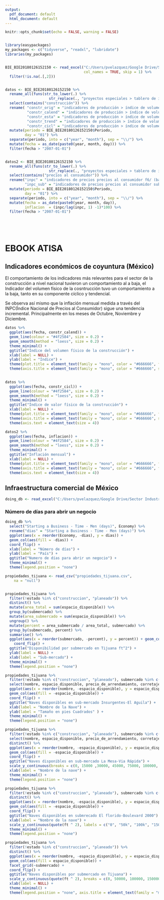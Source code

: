 ```yaml
---
output:
  pdf_document: default
  html_document: default
---
```


```r
knitr::opts_chunk$set(echo = FALSE, warning = FALSE)


library(easypackages)
my_packages <- c("tidyverse", "readxl", "lubridate")
libraries(my_packages)


BIE_BIE20180126152150 <- read_excel("C:/Users/pvelazquez/Google Drive/Sector Industrial en Tijuana/Bases de datos/INDICADORES_ECONOMICOS_DE_COYUNTURA/BIE_BIE20180126152150.xlsx", 
                                    col_names = TRUE, skip = 1) %>%
  filter(!is.na(.[,2]))


datos <- BIE_BIE20180126152150 %>%
  rename_all(funs(str_to_lower(.) %>%
                    str_replace(., "proyectos especiales > tablero de indicadores económicos > ", ""))) %>%
  select(contains("construcción")) %>%
  rename( "constr_orig" = "indicadores de producción > índice de volumen físico de la construcción original p2 / f2/ (índice base 2013=100)", 
          "constr_calend" = "indicadores de producción > índice de volumen físico de la construcción original corregida por efectos de calendario f3/ (índice base 2013=100)", 
          "constr_esta" = "indicadores de producción > índice de volumen físico de la construcción desestacionalizada f3/ (índice base 2013=100)", 
          "constr_trend" = "indicadores de producción > índice de volumen físico de la construcción tendencia f3/ (índice base 2013=100)", 
          "constr_cicl" = "indicadores de producción > índice de volumen físico de la construcción ciclo f3/ (puntos)") %>%
  mutate(periodo = BIE_BIE20180126152150$Periodo,
         day = "01") %>%
  separate(periodo, into = c("year", "month"), sep = "\\/") %>%
  mutate(fecha = as_date(paste0(year, month, day))) %>%
  filter(fecha > "2007-01-01")


datos2 <- BIE_BIE20180126152150 %>%
  rename_all(funs(str_to_lower(.) %>%
                    str_replace(., "proyectos especiales > tablero de indicadores económicos > ", ""))) %>%
  select(contains("precios al consumidor")) %>%
  rename("inpc" = "indicadores de precios precios al consumidor f6/ (base segunda quincena de diciembre 2010 = 100)",
         "inpc_sub" = "indicadores de precios precios al consumidor subyacente f6/ (base segunda quincena de diciembre 2010 = 100)") %>%
  mutate(periodo = BIE_BIE20180126152150$Periodo,
         day = "01") %>%
  separate(periodo, into = c("year", "month"), sep = "\\/") %>%
  mutate(fecha = as_date(paste0(year, month, day)),
         inflacion  = (inpc/lag(inpc, 1) -1)*100) %>%
  filter(fecha > "2007-01-01")






```


# EBOOK ATISA
## Indicadores económicos de coyuntura (México)

El comportamiento de los indicadores más relevantes para el sector de la construcción a nivel nacional tuvieron un comportamiento al a baja, el Indicador del volumen físico de la cosntrucción tuvo un comportamiento a la baja, tanto en su componente cíclico y tendencial. 

Se observa así mismo que la inflación mensual medida a través del INPC(Índice Nacional de Precios al Consumidor) sigue una tendencia incremental. Principalmente en los meses de Octubre, Noviembre y Diciembre.


```r

datos %>%
  ggplot(aes(fecha, constr_calend)) + 
  geom_line(colour = "#4f2584", size = 0.2) + 
  geom_smooth(method = "loess", size = 0.2) +
  theme_minimal() + 
  ggtitle("Índice del volumen físico de la construcción") +
  xlab(label = NULL) +
  ylab(label = "Índice") + 
  theme(plot.title = element_text(family = "mono", color = "#666666", face = "bold", size = 5)) +
  theme(axis.title = element_text(family = "mono", color = "#666666", size = 4), axis.text = element_text(size = 4))
  
```



```r

datos %>% 
  ggplot(aes(fecha, constr_cicl)) + 
  geom_line(colour = "#4f2584", size = 0.2) +
  geom_smooth(method = "loess", size = 0.2) +
  theme_minimal() +
  ggtitle("Índice de valor físico de la construcción") +
  xlab(label = NULL) +
  theme(plot.title = element_text(family = "mono", color = "#666666", face = "bold", size = 5)) +
  theme(axis.title = element_text(family = "mono", color = "#666666", size = 4)) + 
  theme(axis.text = element_text(size = 4))


```


```r

datos2 %>%
  ggplot(aes(fecha, inflacion)) + 
  geom_line(colour = "#4f2584", size = 0.2) + 
  geom_smooth(method = "loess", size = 0.2) + 
  theme_minimal() +
  ggtitle("Inflación mensual") + 
  xlab(label = NULL) + 
  theme(plot.title = element_text(family = "mono", color = "#666666", face = "bold", size = 5)) + 
  theme(axis.title = element_text(family = "mono", color = "#666666", face = "bold", size = 4)) +
  theme(axis.text = element_text(size = 4))


```



## Infraestructura comercial de México

```r
doing_db <- read_excel("C:/Users/pvelazquez/Google Drive/Sector Industrial en Tijuana/Bases de datos/Doing_business_world_bank.xlsx", col_types = c("text", "text", "skip", "numeric", "skip", "numeric", "numeric", "numeric", "numeric", "numeric", "numeric", "numeric", "numeric",  "skip", "numeric", "skip", "numeric", "numeric", "numeric", "numeric", "numeric", "numeric", "numeric", "numeric", "numeric", "numeric", "skip", "numeric", "skip", "numeric", "numeric", "numeric", "numeric", "numeric", "text",  "text", "text", "numeric", "numeric", "numeric", "numeric", "numeric", "skip", "numeric", "skip", "numeric", "numeric", "skip", "numeric", "numeric", "numeric", "numeric", "numeric", "numeric", "numeric", "numeric", "numeric", "numeric", "numeric", "numeric", "numeric", "numeric", "numeric", "numeric", "numeric", "numeric", "numeric", "numeric", "text", "text", "text", "text", "numeric", "numeric", "numeric", "numeric", "numeric", "numeric", "numeric", "numeric", "numeric", "numeric", "numeric", "numeric", "numeric", "numeric", "numeric", "numeric", "numeric", "numeric", "skip", "numeric", "skip", "skip", "skip", "numeric", "numeric", "numeric", "numeric", "numeric", "numeric", "numeric", "numeric", "numeric", "numeric", "numeric", "numeric", "numeric", "numeric", "numeric", "skip", "numeric", "skip", "numeric", "numeric", "numeric", "numeric", "numeric", "numeric","numeric", "numeric", "numeric"))
```

### Número de días para abrir un negocio

```r

doing_db %>%
  select("Starting a Business - Time - Men (days)", Economy) %>%
  rename("dias" = "Starting a Business - Time - Men (days)") %>%
  ggplot(aes(x = reorder(Economy, -dias), y = dias)) + 
  geom_col(aes(fill = -dias)) + 
  coord_flip() +
  xlab(label = "Número de días") + 
  ylab(label = "País") + 
  ggtitle("Numero de días para abrir un negocio") +
  theme_minimal() + 
  theme(legend.position = "none")
```

```r


propiedades_tijuana <- read_csv("propiedades_tijuana.csv", 
    na = "null")


propiedades_tijuana %>%
  filter(!estado %in% c("construccion", "planeado")) %>% 
  distinct() %>%
  mutate(area_total = sum(espacio_disponible)) %>%
  group_by(submercado) %>%
  mutate(area_submercado = sum(espacio_disponible)) %>%
  ungroup() %>%
  mutate(percent = area_submercado / area_total, submercado) %>%
  group_by(submercado, percent) %>%
  summarise() %>%
  ggplot(aes(x = reorder(submercado, -percent), y = percent)) + geom_col(aes(fill = -percent)) + 
    coord_flip() +
  ggtitle("Disponibilidad por submercado en Tijuana ft^2") +
  ylab(label = NULL) +
  xlab(label = "Sub-mercado") +
  theme_minimal() + 
  theme(legend.position = "none")


```


```r

propiedades_tijuana %>%
  filter(!estado %in% c("construccion", "planeado"), submercado %in% c("Insurgentes-El Aguila")) %>%
  select(nombre, espacio_disponible, precio_de_arrendamiento, corretaje_representativo, clase) %>%
  ggplot(aes(x = reorder(nombre, -espacio_disponible), y = espacio_disponible)) +
  geom_col(aes(fill = -espacio_disponible)) + 
  coord_flip() +
  ggtitle("Naves disponibles en sub-mercado Insurgentes-El Aguila") + 
  xlab(label = "Nombre de la Nave") +
  ylab(label = "Tamaño en pies Cuadrados" ) + 
  theme_minimal() + 
  theme(legend.position = "none")

```



```r

propiedades_tijuana %>%
  filter(!estado %in% c("construccion", "planeado"), submercado %in% c("La Mesa-Via Rapida")) %>%
  select(nombre, espacio_disponible, precio_de_arrendamiento, corretaje_representativo, clase) %>%
  distinct() %>%
  ggplot(aes(x = reorder(nombre, -espacio_disponible), y = espacio_disponible)) + 
  geom_col(aes(fill = -espacio_disponible)) + 
  coord_flip() + 
  ggtitle("Naves disponibles en sub-mercado La Mesa-Via Rápida") + 
  scale_y_continuous(breaks = c(0, 15000 ,30000, 45000, 75000, 100000, 125000, 150000), labels = c("0", "15k", "30k", "45k", "75k", "100k", "125k", "150k")) + 
  xlab(label = "Nombre de la nave") +
  theme_minimal() + 
  theme(legend.position = "none")

```




```r
propiedades_tijuana %>%
  filter(!estado %in% c("construccion", "planeado"), submercado %in% c("El Florido-Boulevard 2000")) %>%
  distinct() %>%
  ggplot(aes(x = reorder(nombre, -espacio_disponible), y = espacio_disponible)) + 
  geom_col(aes(fill = -espacio_disponible)) +
  coord_flip() + 
  ggtitle("Naves disponibles en submrecado El florido-Boulevard 2000") + 
  xlab(label = "Nombre de la nave") + 
  scale_y_continuous(quote(ft ^ 2), labels = c("0", "50k", "100k", "150k", "200k")) +
  theme_minimal() + 
  theme(legend.position = "none")

```

```r
propiedades_tijuana %>%
  filter(!estado %in% c("construccion", "planeado")) %>%
  distinct() %>%
  ggplot(aes(x = reorder(nombre, -espacio_disponible), y = espacio_disponible)) + 
  geom_col(aes(fill = espacio_disponible)) + 
  facet_grid(~submercado) + 
  coord_flip() + 
  ggtitle("Naves disponibles por submercado en Tijuana") + 
  scale_y_continuous(quote(ft ^ 2), breaks = c(0, 50000, 100000, 150000, 200000), labels = c("0", "50k", "100k", "150k", "200k")) +
  xlab(label = NULL) +
  theme_minimal() + 
  theme(legend.position = "none", axis.title = element_text(family = "mono", color = "#666666", size = 4), axis.text = element_text(size = 4))

```






















